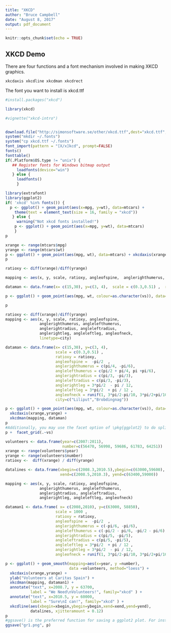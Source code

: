 ```yaml
---
title: "XKCD"
author: "Bruce Campbell"
date: "August 8, 2017"
output: pdf_document
---
```


```r
knitr::opts_chunk$set(echo = TRUE)
```

## XKCD Demo

There are four functions and a font mechanism involved in making XKCD graphics. 

```xkcdaxis xkcdline xkcdman xkcdrect```

The font you want to install is xkcd.ttf

  
```r
#install.packages("xkcd")

library(xkcd)

#vignette("xkcd-intro")


download.file("http://simonsoftware.se/other/xkcd.ttf",dest="xkcd.ttf", mode="wb")
system("mkdir ~/.fonts")
system("cp xkcd.ttf ~/.fonts")
font_import(pattern = "[X/x]kcd", prompt=FALSE)
fonts()
fonttable()
if(.Platform$OS.type != "unix") {
   ## Register fonts for Windows bitmap output
     loadfonts(device="win")
   } else {
     loadfonts()
     }

library(extrafont)
library(ggplot2)
if( 'xkcd' %in% fonts()) {
  p <- ggplot() + geom_point(aes(x=mpg, y=wt), data=mtcars) +
    theme(text = element_text(size = 16, family = "xkcd"))
   } else {
     warning("Not xkcd fonts installed!")
    p <- ggplot() + geom_point(aes(x=mpg, y=wt), data=mtcars)
    }
p

```



```r
xrange <- range(mtcars$mpg)
yrange <- range(mtcars$wt)
p <- ggplot() + geom_point(aes(mpg, wt), data=mtcars) + xkcdaxis(xrange,yrange)
p
```




```r
ratioxy <- diff(xrange)/diff(yrange)

mapping <- aes(x, y, scale, ratioxy, angleofspine,  anglerighthumerus, anglelefthumerus,  anglerightradius, angleleftradius,  anglerightleg, angleleftleg, angleofneck,  linetype=city)

dataman <- data.frame(x= c(15,30), y=c(3, 4),  scale = c(0.3,0.51) ,  ratioxy = ratioxy,  angleofspine = -pi/2 ,  anglerighthumerus = c(pi/4, -pi/6),  anglelefthumerus = c(pi/2 + pi/4, pi +pi/6),  anglerightradius = c(pi/3, -pi/3),  angleleftradius = c(pi/3, -pi/3),  anglerightleg = 3*pi/2 - pi / 12,  angleleftleg = 3*pi/2 + pi / 12 ,  angleofneck = runif(1, 3*pi/2-pi/10, 3*pi/2+pi/10),  city=c("Liliput","Brobdingnag"))

p <- ggplot() + geom_point(aes(mpg, wt, colour=as.character(vs)), data=mtcars) +  xkcdaxis(xrange,yrange) +  xkcdman(mapping, dataman)

p
```



```r


ratioxy <- diff(xrange)/diff(yrange)
mapping <- aes(x, y, scale, ratioxy, angleofspine,
               anglerighthumerus, anglelefthumerus,
               anglerightradius, angleleftradius,
               anglerightleg, angleleftleg, angleofneck,
               linetype=city)

dataman <- data.frame(x= c(15,30), y=c(3, 4),
                      scale = c(0.3,0.51) ,
                      ratioxy = ratioxy,
                      angleofspine =  -pi/2  ,
                      anglerighthumerus = c(pi/4, -pi/6),
                      anglelefthumerus = c(pi/2 + pi/4, pi +pi/6),
                      anglerightradius = c(pi/3, -pi/3),
                      angleleftradius = c(pi/3, -pi/3),
                      anglerightleg = 3*pi/2  - pi / 12,
                      angleleftleg = 3*pi/2  + pi / 12 ,
                      angleofneck = runif(1, 3*pi/2-pi/10, 3*pi/2+pi/10),
                      city=c("Liliput","Brobdingnag"))

p <- ggplot() + geom_point(aes(mpg, wt, colour=as.character(vs)), data=mtcars) + 
  xkcdaxis(xrange,yrange) + 
  xkcdman(mapping, dataman)
p
#Additionally, you may use the facet option of \pkg{ggplot2} to do split up your data by one or more variables and plot the subsets of data together. 
p +  facet_grid(.~vs)
```

```r


volunteers <- data.frame(year=c(2007:2011), 
                         number=c(56470, 56998, 59686, 61783, 64251))
xrange <- range(volunteers$year)
yrange <- range(volunteers$number)
ratioxy <-  diff(xrange) / diff(yrange)

datalines <- data.frame(xbegin=c(2008.3,2010.5),ybegin=c(63000,59600), 
                        xend=c(2008.5,2010.3), yend=c(63400,59000))

mapping <- aes(x, y, scale, ratioxy, angleofspine,
               anglerighthumerus, anglelefthumerus,
               anglerightradius, angleleftradius,
               anglerightleg, angleleftleg, angleofneck)

dataman1 <- data.frame( x= c(2008,2010), y=c(63000, 58850),
                      scale = 1000 ,
                      ratioxy = ratioxy,
                      angleofspine =  -pi/2  ,
                      anglerighthumerus = c(-pi/6, -pi/6),
                      anglelefthumerus = c(-pi/2 - pi/6, -pi/2 - pi/6),
                      anglerightradius = c(pi/5, -pi/5),
                      angleleftradius = c(pi/5, -pi/5),
                      angleleftleg = 3*pi/2  + pi / 12 ,
                      anglerightleg = 3*pi/2  - pi / 12,
                      angleofneck = runif(1, 3*pi/2-pi/10, 3*pi/2+pi/10))

p <- ggplot() + geom_smooth(mapping=aes(x=year, y =number), 
                            data =volunteers, method="loess") +
  xkcdaxis(xrange,yrange) +
  ylab("Volunteers at Caritas Spain") +
  xkcdman(mapping, dataman1) +
  annotate("text", x=2008.7, y = 63700, 
           label = "We Need\nVolunteers!", family="xkcd" ) +
  annotate("text", x=2010.5, y = 60000, 
           label = "Sure\nI can!", family="xkcd" ) +
  xkcdline(aes(xbegin=xbegin,ybegin=ybegin,xend=xend,yend=yend),
           datalines, xjitteramount = 0.12) 
p
#ggsave() is the preferred function for saving a ggplot2 plot. For instance, the following
ggsave("gr1.png", p)
```




